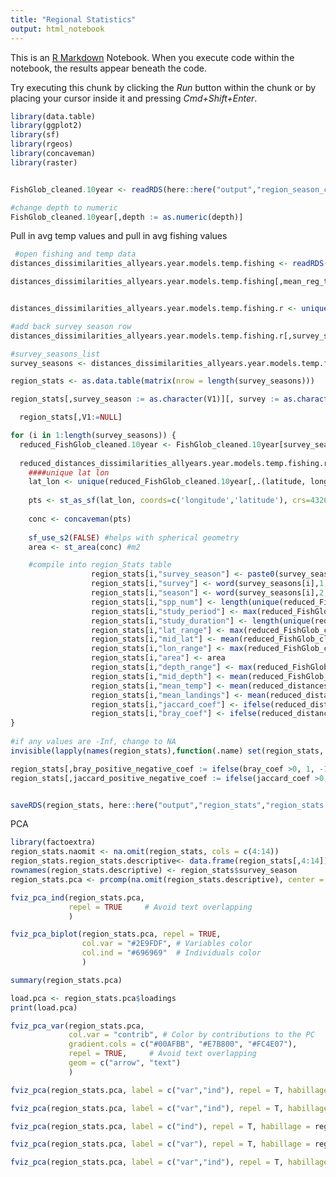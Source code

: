 ```yaml
---
title: "Regional Statistics"
output: html_notebook
---
```


This is an [R Markdown](http://rmarkdown.rstudio.com) Notebook. When you execute code within the notebook, the results appear beneath the code. 

Try executing this chunk by clicking the *Run* button within the chunk or by placing your cursor inside it and pressing *Cmd+Shift+Enter*. 

```r
library(data.table)
library(ggplot2)
library(sf)
library(rgeos)
library(concaveman)
library(raster)


FishGlob_cleaned.10year <- readRDS(here::here("output","region_season_cleaned_data","FishGlob_cleaned.10year.rds"))

#change depth to numeric
FishGlob_cleaned.10year[,depth := as.numeric(depth)]
```

Pull in avg temp values and pull in avg fishing values
```r
 #open fishing and temp data
distances_dissimilarities_allyears.year.models.temp.fishing <- readRDS( here::here("output","distance_decay","distances_dissimilarities_allyears.year.models.temp.fishing.rds"))

distances_dissimilarities_allyears.year.models.temp.fishing[,mean_reg_temp_allyears := mean(sst_mean, na.rm = T),.(survey,season)][,mean_reg_fishing_allyears := mean(summed_tonnes, na.rm = T),.(survey,season,bray_coef, bray_coef_pvalue, jaccard_coef, jaccard_coef_pvalue)]


distances_dissimilarities_allyears.year.models.temp.fishing.r <- unique(distances_dissimilarities_allyears.year.models.temp.fishing[,.(survey, season,mean_reg_fishing_allyears, mean_reg_temp_allyears, bray_coef, bray_coef_pvalue, jaccard_coef, jaccard_coef_pvalue)]) #for some reason Nor-BTS and S-GEORG are not registering anything, check on these later for fishing landing data

#add back survey season row
distances_dissimilarities_allyears.year.models.temp.fishing.r[,survey_season := paste0(survey,"_",season)]
```


```r

#survey_seasons_list
survey_seasons <- distances_dissimilarities_allyears.year.models.temp.fishing.r[,survey_season]

region_stats <- as.data.table(matrix(nrow = length(survey_seasons)))

region_stats[,survey_season := as.character(V1)][, survey := as.character(V1)][ , season := as.character(V1)][, spp_num := as.numeric(V1)][, study_period := as.numeric(V1)][, study_duration := as.numeric(V1)][, lat_range := as.numeric(V1)][, mid_lat := as.numeric(V1)][, lon_range := as.numeric(V1)][, area := as.numeric(V1)][, depth_range := as.numeric(V1)][,  mid_depth := as.numeric(V1)][, mean_temp := as.numeric(V1)][, mean_landings := as.numeric(V1)][,jaccard_coef := as.numeric()][,bray_coef := as.numeric()]

  region_stats[,V1:=NULL]

for (i in 1:length(survey_seasons)) {
  reduced_FishGlob_cleaned.10year <- FishGlob_cleaned.10year[survey_season == survey_seasons[i]]
  
  reduced_distances_dissimilarities_allyears.year.models.temp.fishing.r <- distances_dissimilarities_allyears.year.models.temp.fishing.r[survey_season == survey_seasons[i]]
    ####unique lat lon
    lat_lon <- unique(reduced_FishGlob_cleaned.10year[,.(latitude, longitude)])
    
    pts <- st_as_sf(lat_lon, coords=c('longitude','latitude'), crs=4326 )
    
    conc <- concaveman(pts)
    
    sf_use_s2(FALSE) #helps with spherical geometry
    area <- st_area(conc) #m2

    #compile into region_Stats table    
                  region_stats[i,"survey_season"] <- paste0(survey_seasons[i])
                  region_stats[i,"survey"] <- word(survey_seasons[i],1, sep = "_")
                  region_stats[i,"season"] <- word(survey_seasons[i],2, sep = "_")
                  region_stats[i,"spp_num"] <- length(unique(reduced_FishGlob_cleaned.10year[,accepted_name]))
                  region_stats[i,"study_period"] <- max(reduced_FishGlob_cleaned.10year$year)-min(reduced_FishGlob_cleaned.10year$year)
                  region_stats[i,"study_duration"] <- length(unique(reduced_FishGlob_cleaned.10year$year))
                  region_stats[i,"lat_range"] <- max(reduced_FishGlob_cleaned.10year$latitude)-min(reduced_FishGlob_cleaned.10year$latitude)
                  region_stats[i,"mid_lat"] <- mean(reduced_FishGlob_cleaned.10year$latitude)
                  region_stats[i,"lon_range"] <- max(reduced_FishGlob_cleaned.10year$longitude)-min(reduced_FishGlob_cleaned.10year$longitude)
                  region_stats[i,"area"] <- area
                  region_stats[i,"depth_range"] <- max(reduced_FishGlob_cleaned.10year$depth, na.rm = T)-min(reduced_FishGlob_cleaned.10year$depth, na.rm = T)
                  region_stats[i,"mid_depth"] <- mean(reduced_FishGlob_cleaned.10year$depth, na.rm = T)
                  region_stats[i,"mean_temp"] <- mean(reduced_distances_dissimilarities_allyears.year.models.temp.fishing.r[,mean_reg_temp_allyears])
                  region_stats[i,"mean_landings"] <- mean(reduced_distances_dissimilarities_allyears.year.models.temp.fishing.r[,mean_reg_fishing_allyears])
                  region_stats[i,"jaccard_coef"] <- ifelse(reduced_distances_dissimilarities_allyears.year.models.temp.fishing.r[,jaccard_coef_pvalue]<= 0.05,reduced_distances_dissimilarities_allyears.year.models.temp.fishing.r[,jaccard_coef], NA)
                  region_stats[i,"bray_coef"] <- ifelse(reduced_distances_dissimilarities_allyears.year.models.temp.fishing.r[,bray_coef_pvalue]<= 0.05,reduced_distances_dissimilarities_allyears.year.models.temp.fishing.r[,bray_coef], NA)
}
  
#if any values are -Inf, change to NA
invisible(lapply(names(region_stats),function(.name) set(region_stats, which(is.infinite(region_stats[[.name]])), j = .name,value =NA)))

region_stats[,bray_positive_negative_coef := ifelse(bray_coef >0, 1, -1)]
region_stats[,jaccard_positive_negative_coef := ifelse(jaccard_coef >0, 1, -1)]


saveRDS(region_stats, here::here("output","region_stats","region_stats.rds"))
```

PCA
```r
library(factoextra)
region_stats.naomit <- na.omit(region_stats, cols = c(4:14))
region_stats.region_stats.descriptive<- data.frame(region_stats[,4:14])
rownames(region_stats.descriptive) <- region_stats$survey_season
region_stats.pca <- prcomp(na.omit(region_stats.descriptive), center = TRUE,scale. = TRUE) #removes all rows with missing values

fviz_pca_ind(region_stats.pca,
             repel = TRUE     # Avoid text overlapping
             )

fviz_pca_biplot(region_stats.pca, repel = TRUE,
                col.var = "#2E9FDF", # Variables color
                col.ind = "#696969"  # Individuals color
                )

summary(region_stats.pca)

load.pca <- region_stats.pca$loadings
print(load.pca)

fviz_pca_var(region_stats.pca,
             col.var = "contrib", # Color by contributions to the PC
             gradient.cols = c("#00AFBB", "#E7B800", "#FC4E07"),
             repel = TRUE,     # Avoid text overlapping
             geom = c("arrow", "text")
             )

fviz_pca(region_stats.pca, label = c("var","ind"), repel = T, habillage = region_stats.naomit[,survey_season], ggtheme = theme_classic())

fviz_pca(region_stats.pca, label = c("var","ind"), repel = T, habillage = region_stats.naomit[,jaccard_positive_negative_coef], ggtheme = theme_classic())

fviz_pca(region_stats.pca, label = c("ind"), repel = T, habillage = region_stats.naomit[,bray_positive_negative_coef], ggtheme = theme_classic())

fviz_pca(region_stats.pca, label = c("var"), repel = T, habillage = region_stats.naomit[,bray_positive_negative_coef], ggtheme = theme_classic())

fviz_pca(region_stats.pca, label = c("var","ind"), repel = T, habillage = region_stats.naomit[,bray_positive_negative_coef], ggtheme = theme_classic())
```


